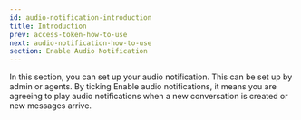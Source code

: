 ```yaml
---
id: audio-notification-introduction
title: Introduction
prev: access-token-how-to-use
next: audio-notification-how-to-use
section: Enable Audio Notification
---
```


In this section, you can set up your audio notification. This can be set up by admin or agents. By ticking Enable audio notifications, it means you are agreeing to play audio notifications when a new conversation is created or new messages arrive.
